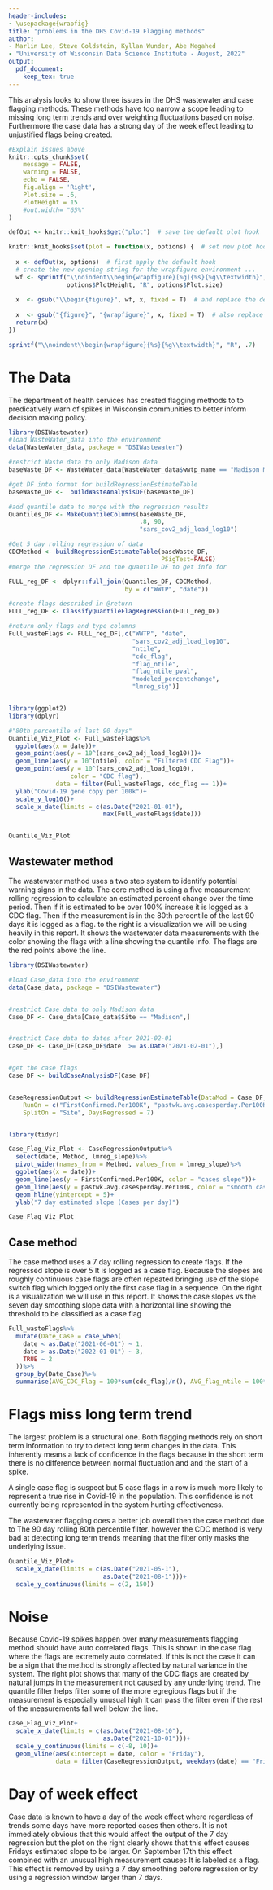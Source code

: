 ```yaml
---
header-includes:
- \usepackage{wrapfig}
title: "problems in the DHS Covid-19 Flagging methods"
author:
- Marlin Lee, Steve Goldstein, Kyllan Wunder, Abe Megahed
- "University of Wisconsin Data Science Institute - August, 2022"
output:
  pdf_document:
    keep_tex: true     
---
```


This analysis looks to show three issues in the DHS wastewater and case flagging methods.
These methods have too narrow a scope leading to missing long term trends and over weighting
fluctuations based on noise. Furthermore the case data has a strong day of the week effect 
leading to unjustified flags being created.

```r
#Explain issues above
knitr::opts_chunk$set(
	message = FALSE,
	warning = FALSE,
	echo = FALSE,
	fig.align = 'Right',
	Plot.size = .6,
	PlotHeight = 15
	#out.width= "65%"
)

defOut <- knitr::knit_hooks$get("plot")  # save the default plot hook

knitr::knit_hooks$set(plot = function(x, options) {  # set new plot hook ...
  
  x <- defOut(x, options)  # first apply the default hook
  # create the new opening string for the wrapfigure environment ...
  wf <- sprintf("\\noindent\\begin{wrapfigure}[%g]{%s}{%g\\textwidth}", 
                options$PlotHeight, "R", options$Plot.size)
  
  x  <- gsub("\\begin{figure}", wf, x, fixed = T)  # and replace the default one with it.
  
  x  <- gsub("{figure}", "{wrapfigure}", x, fixed = T)  # also replace the environment ending
  return(x)
})

sprintf("\\noindent\\begin{wrapfigure}{%s}{%g\\textwidth}", "R", .7)
```

# The Data


The department of health services has created flagging methods to to predicatively warn of 
spikes in Wisconsin communities to better inform decision making policy. 


```r

library(DSIWastewater)
#load WasteWater_data into the environment
data(WasteWater_data, package = "DSIWastewater")

#restrict Waste data to only Madison data
baseWaste_DF <- WasteWater_data[WasteWater_data$wwtp_name == "Madison MSD WWTF",]

#get DF into format for buildRegressionEstimateTable
baseWaste_DF <-  buildWasteAnalysisDF(baseWaste_DF)

#add quantile data to merge with the regression results
Quantiles_DF <- MakeQuantileColumns(baseWaste_DF,
                                    .8, 90,
                                    "sars_cov2_adj_load_log10")

#Get 5 day rolling regression of data
CDCMethod <- buildRegressionEstimateTable(baseWaste_DF,
                                          PSigTest=FALSE)
#merge the regression DF and the quantile DF to get info for 

FULL_reg_DF <- dplyr::full_join(Quantiles_DF, CDCMethod,
                                by = c("WWTP", "date"))

#create flags described in @return
FULL_reg_DF <- ClassifyQuantileFlagRegression(FULL_reg_DF)

#return only flags and type columns 
Full_wasteFlags <- FULL_reg_DF[,c("WWTP", "date", 
                                  "sars_cov2_adj_load_log10",
                                  "ntile",
                                  "cdc_flag",
                                  "flag_ntile",
                                  "flag_ntile_pval",
                                  "modeled_percentchange",
                                  "lmreg_sig")]


library(ggplot2)
library(dplyr)

#"80th percentile of last 90 days"
Quantile_Viz_Plot <- Full_wasteFlags%>%
  ggplot(aes(x = date))+
  geom_point(aes(y = 10^(sars_cov2_adj_load_log10)))+
  geom_line(aes(y = 10^(ntile), color = "Filtered CDC Flag"))+
  geom_point(aes(y = 10^(sars_cov2_adj_load_log10),
                 color = "CDC flag"), 
             data = filter(Full_wasteFlags, cdc_flag == 1))+
  ylab("Covid-19 gene copy per 100k")+
  scale_y_log10()+
  scale_x_date(limits = c(as.Date("2021-01-01"),
                          max(Full_wasteFlags$date)))


Quantile_Viz_Plot
```




## Wastewater method

The wastewater method uses a two step system to identify potential warning signs in the data. 
The core method is using a five measurement rolling regression to calculate an estimated percent 
change over the time period. Then if it is estimated to be over 100% increase it is logged as a 
CDC flag. Then if the measurement is in the 80th percentile of the last 90 days it is logged as a flag. to the right is a visualization we will be using heavily in this report. It shows the wastewater data
measurements with the color showing the flags with a line showing the quantile info. The flags are the
red points above the line.

\pagebreak


```r
library(DSIWastewater)

#load Case_data into the environment
data(Case_data, package = "DSIWastewater")


#restrict Case data to only Madison data
Case_DF <- Case_data[Case_data$Site == "Madison",]


#restrict Case data to dates after 2021-02-01
Case_DF <- Case_DF[Case_DF$date  >= as.Date("2021-02-01"),]


#get the case flags
Case_DF <- buildCaseAnalysisDF(Case_DF)


CaseRegressionOutput <- buildRegressionEstimateTable(DataMod = Case_DF, 
    RunOn = c("FirstConfirmed.Per100K", "pastwk.avg.casesperday.Per100K"),
    SplitOn = "Site", DaysRegressed = 7)


library(tidyr)

Case_Flag_Viz_Plot <- CaseRegressionOutput%>%
  select(date, Method, lmreg_slope)%>%
  pivot_wider(names_from = Method, values_from = lmreg_slope)%>%
  ggplot(aes(x = date))+
  geom_line(aes(y = FirstConfirmed.Per100K, color = "cases slope"))+
  geom_line(aes(y = pastwk.avg.casesperday.Per100K, color = "smooth cases slope"))+
  geom_hline(yintercept = 5)+
  ylab("7 day estimated slope (Cases per day)")

Case_Flag_Viz_Plot
```

## Case method

The case method uses a 7 day rolling regression to create flags. If the regressed slope is over 5
It is logged as a case flag. Because the slopes are roughly continuous case flags are often repeated
bringing use of the slope switch flag which logged only the first case flag in a sequence. On the right is a visualization we will use in this report. It shows the case slopes vs the seven day smoothing slope data with a horizontal line showing the threshold to be classified as a case flag


```r
Full_wasteFlags%>%
  mutate(Date_Case = case_when(
    date < as.Date("2021-06-01") ~ 1,
    date > as.Date("2022-01-01") ~ 3,
    TRUE ~ 2
  ))%>%
  group_by(Date_Case)%>%
  summarise(AVG_CDC_Flag = 100*sum(cdc_flag)/n(), AVG_flag_ntile = 100*sum(flag_ntile)/n())
```



# Flags miss long term trend

The largest problem is a structural one. Both flagging methods rely on short term
information to try to detect long term changes in the data. This inherently means
a lack of confidence in the flags because in the short term there is no difference
between normal fluctuation and and the start of a spike.

A single case flag is suspect but 5 case flags in a row is much more likely to 
represent a true rise in Covid-19 in the population. This confidence is not currently
being represented in the system hurting effectiveness. 

The wastewater flagging does a better job overall then the case method due to
The 90 day rolling 80th percentile filter. however the CDC method is very bad
at detecting long term trends meaning that the filter only masks the underlying
issue.

\pagebreak


```r
  
Quantile_Viz_Plot+
  scale_x_date(limits = c(as.Date("2021-05-1"),
                          as.Date("2021-08-1")))+
  scale_y_continuous(limits = c(2, 150))

```


# Noise

Because Covid-19 spikes happen over many measurements flagging method should have
auto correlated flags. This is shown in the case flag where the flags are extremely
auto correlated. If this is not the case it can be a sign that the method 
is strongly affected by natural variance in the system. The right plot shows that 
many of the CDC flags are created by natural jumps in the measurement not caused 
by any underlying trend. The quantile filter helps filter some of the more egregious
flags but if the measurement is especially unusual high it can pass the filter
even if the rest of the measurements fall well below the line.

```r

Case_Flag_Viz_Plot+
  scale_x_date(limits = c(as.Date("2021-08-10"),
                          as.Date("2021-10-01")))+
  scale_y_continuous(limits = c(-8, 10))+
  geom_vline(aes(xintercept = date, color = "Friday"),
             data = filter(CaseRegressionOutput, weekdays(date) == "Friday"))

```

# Day of week effect

Case data is known to have a day of the week effect where regardless of trends some days have more reported cases then others. It is not immediately obvious that this would affect the output of the 7 day regression but the plot on the right clearly shows that this effect causes Fridays estimated slope
to be larger. On September 17th this effect combined with an unusual high measurement causes
It is labeled as a flag. This effect is removed by using a 7 day smoothing before regression or by
using a regression window larger than 7 days.